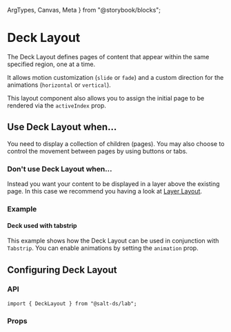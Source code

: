   ArgTypes,
  Canvas,
  Meta
} from "@storybook/blocks";

<Meta title="Documentation/Lab/Layout/Deck Layout" />

# Deck Layout

The Deck Layout defines pages of content that appear within the same specified region, one at a time.

It allows motion customization (`slide` or `fade`) and a custom direction for the animations (`horizontal` or `vertical`).

This layout component also allows you to assign the initial page to be rendered via the `activeIndex` prop.

<Canvas of={DeckLayoutStories.Default} />

## Use Deck Layout when...

You need to display a collection of children (pages). You may also choose to control the movement between pages by using buttons or tabs.

### Don't use Deck Layout when...

Instead you want your content to be displayed in a layer above the existing page. In this case we recommend you having a look at [Layer Layout](?path=/docs/documentation-lab-layout-layer-layout--docs).

### Example

#### Deck used with tabstrip

This example shows how the Deck Layout can be used in conjunction with `Tabstrip`. You can enable animations by setting the `animation` prop.

<Canvas of={DeckLayoutStories.DeckInTabstrip} />

## Configuring Deck Layout

### API

```
import { DeckLayout } from "@salt-ds/lab";
```

### Props

<ArgTypes of={DeckLayoutStories} />

<HelpAndSupport />
